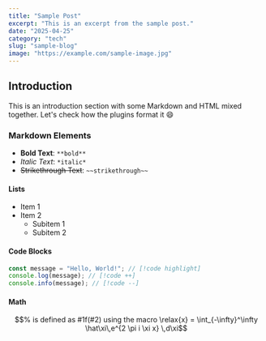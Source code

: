```yaml
---
title: "Sample Post"
excerpt: "This is an excerpt from the sample post."
date: "2025-04-25"
category: "tech"
slug: "sample-blog"
image: "https://example.com/sample-image.jpg"
---
```


## Introduction

This is an introduction section with some Markdown and HTML mixed together. Let's check how the plugins format it :smile:

### Markdown Elements

- **Bold Text**: `**bold**`
- _Italic Text_: `*italic*`
- ~~Strikethrough Text~~: `~~strikethrough~~`

#### Lists

- Item 1
- Item 2
  - Subitem 1
  - Subitem 2

#### Code Blocks

```js showLineNumbers filename="hello-world.ts"
const message = "Hello, World!"; // [!code highlight]
console.log(message); // [!code ++]
console.info(message); // [!code --]
```

#### Math

```math
% is defined as #1f(#2) using the macro
\relax{x} = \int_{-\infty}^\infty
    \hat\xi\,e^{2 \pi i \xi x}
    \,d\xi
```
